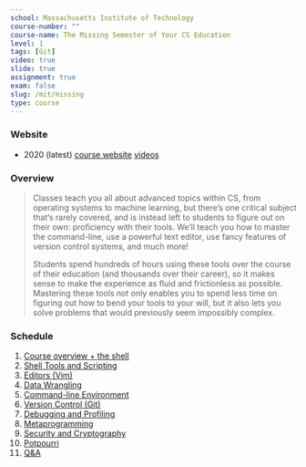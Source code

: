 ```yaml
---
school: Massachusetts Institute of Technology
course-number: ""
course-name: The Missing Semester of Your CS Education
level: 1
tags: [Git]
video: true
slide: true
assignment: true
exam: false
slug: /mit/missing
type: course
---
```



### Website

- 2020 (latest) [course website](https://missing.csail.mit.edu/2020/) [videos](https://www.youtube.com/playlist?list=PLyzOVJj3bHQuloKGG59rS43e29ro7I57J)

### Overview

<blockquote cite="https://missing.csail.mit.edu">
Classes teach you all about advanced topics within CS, from operating systems to machine learning, but there’s one critical subject that’s rarely covered, and is instead left to students to figure out on their own: proficiency with their tools. We’ll teach you how to master the command-line, use a powerful text editor, use fancy features of version control systems, and much more!

Students spend hundreds of hours using these tools over the course of their education (and thousands over their career), so it makes sense to make the experience as fluid and frictionless as possible. Mastering these tools not only enables you to spend less time on figuring out how to bend your tools to your will, but it also lets you solve problems that would previously seem impossibly complex.

</blockquote>

### Schedule

1. <a href="https://missing.csail.mit.edu/2020/course-shell/">
     Course overview + the shell
   </a>
2. <a href="https://missing.csail.mit.edu/2020/shell-tools/">
     Shell Tools and Scripting
   </a>
3. <a href="https://missing.csail.mit.edu/2020/editors/">Editors (Vim)</a>
4. <a href="https://missing.csail.mit.edu/2020/data-wrangling/">
     Data Wrangling
   </a>
5. <a href="https://missing.csail.mit.edu/2020/command-line/">
     Command-line Environment
   </a>
6. <a href="https://missing.csail.mit.edu/2020/version-control/">
     Version Control (Git)
   </a>
7. <a href="https://missing.csail.mit.edu/2020/debugging-profiling/">
     Debugging and Profiling
   </a>
8. <a href="https://missing.csail.mit.edu/2020/metaprogramming/">
     Metaprogramming
   </a>
9. <a href="https://missing.csail.mit.edu/2020/security/">
     Security and Cryptography
   </a>
10. <a href="https://missing.csail.mit.edu/2020/potpourri/">Potpourri</a>
11. <a href="https://missing.csail.mit.edu/2020/qa/">Q&amp;A</a>
